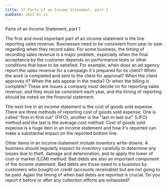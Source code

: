 ```yaml
---
title: 37 Parts of an Income Statement, part 1
pubDate: 2023-01-11
---
```


Parts of an Income Statement, part 1

The first and most important part of an income statement is the line reporting sales revenue.  Businesses need to be consistent from year to year regarding when they record sales. For some business, the timing of recording sales revenue is a major problem, especially when the final acceptance by the customer depends on performance tests or other conditions that have to be satisfied. For example, when does an ad agency report the sales revenue for a campaign it's prepared for its client? When the work is completed and sent to the client for approval? When the client approves it? When the ads appear in the media? Or when the billing is complete? These are issues a company must decide on for reporting sales revenue, and they must be consistent each year, and the timing of reporting should be noted on the financial statement.

The next line in an income statement is the cost of goods sold expense. There are three methods of reporting cost of goods sold expense. One is called "first in-first out" (FIFO); another is the "last in-last out" (LIFO) method and the last is the average cost method. Cost of goods sold expense is a huge item in an income statement and how it's reported can make a substantial impact on the reported bottom line.

Other items in an income statement include inventory write-downs. A business should regularly inspect its inventory carefully to determine any losses due to theft, damage and deterioration, and to apply the lower of cost or market (LCM) method. Bad debts are also an important component of the income statement. Bad debts are those owed to a business by customers who bought on credit (accounts receivable) but are not going to be paid. Again the timing of when bad debts are reported is crucial. Do you report it before or after any collection efforts are exhausted?